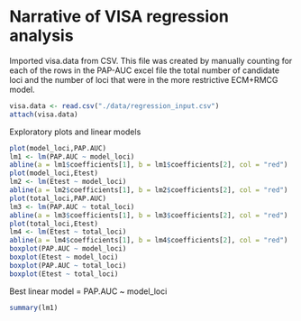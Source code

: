 Narrative of VISA regression analysis
========================================================

Imported visa.data from CSV. This file was created by manually counting for each of the rows in the PAP-AUC excel file the total number of candidate loci and the number of loci that were in the more restrictive ECM+RMCG model.

```r
visa.data <- read.csv("./data/regression_input.csv")
attach(visa.data)
```

Exploratory plots and linear models

```r
plot(model_loci,PAP.AUC)
lm1 <- lm(PAP.AUC ~ model_loci)
abline(a = lm1$coefficients[1], b = lm1$coefficients[2], col = "red")
plot(model_loci,Etest)
lm2 <- lm(Etest ~ model_loci)
abline(a = lm2$coefficients[1], b = lm2$coefficients[2], col = "red")
plot(total_loci,PAP.AUC)
lm3 <- lm(PAP.AUC ~ total_loci)
abline(a = lm3$coefficients[1], b = lm3$coefficients[2], col = "red")
plot(total_loci,Etest)
lm4 <- lm(Etest ~ total_loci)
abline(a = lm4$coefficients[1], b = lm4$coefficients[2], col = "red")
boxplot(PAP.AUC ~ model_loci)
boxplot(Etest ~ model_loci)
boxplot(PAP.AUC ~ total_loci)
boxplot(Etest ~ total_loci)
```

Best linear model = PAP.AUC ~ model_loci

```r
summary(lm1)
```

